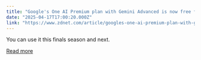 ```yaml
---
title: "Google's One AI Premium plan with Gemini Advanced is now free for students - for an entire year"
date: "2025-04-17T17:00:20.000Z"
link: "https://www.zdnet.com/article/googles-one-ai-premium-plan-with-gemini-advanced-is-now-free-for-students-for-an-entire-year/"
---
```


You can use it this finals season and next.

[Read more](https://www.zdnet.com/article/googles-one-ai-premium-plan-with-gemini-advanced-is-now-free-for-students-for-an-entire-year/)
